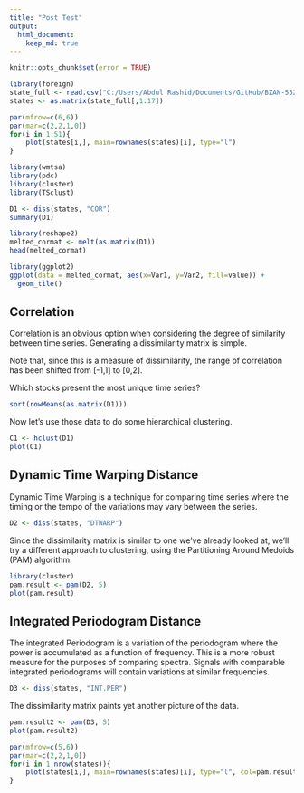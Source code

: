 ---
title: "Post Test"
output: 
  html_document:
    keep_md: true
---
```{r setup, include = FALSE, cache = FALSE}  
knitr::opts_chunk$set(error = TRUE)  
```

```{r}
library(foreign)
state_full <- read.csv("C:/Users/Abdul Rashid/Documents/GitHub/BZAN-552-Portfolio/state_full_edit.csv", row.names = 1)
states <- as.matrix(state_full[,1:17])

par(mfrow=c(6,6))
par(mar=c(2,2,1,0))
for(i in 1:51){
    plot(states[i,], main=rownames(states)[i], type="l")
}
```
```{r}
library(wmtsa)
library(pdc)
library(cluster)
library(TSclust)
```

```{r}
D1 <- diss(states, "COR")
summary(D1)

library(reshape2)
melted_cormat <- melt(as.matrix(D1))
head(melted_cormat)

library(ggplot2)
ggplot(data = melted_cormat, aes(x=Var1, y=Var2, fill=value)) + 
  geom_tile()
```
## Correlation

Correlation is an obvious option when considering the degree of similarity between time series. Generating a dissimilarity matrix is simple.

Note that, since this is a measure of dissimilarity, the range of correlation has been shifted from [-1,1] to [0,2].

Which stocks present the most unique time series?

```{r}
sort(rowMeans(as.matrix(D1)))
```

Now let's use those data to do some hierarchical clustering.

```{r}
C1 <- hclust(D1)
plot(C1)
```

## Dynamic Time Warping Distance

Dynamic Time Warping is a technique for comparing time series where the timing or the tempo of the variations may vary between the series.

```{r}
D2 <- diss(states, "DTWARP")
```

Since the dissimilarity matrix is similar to one we've already looked at, we'll try a different approach to clustering, using the Partitioning Around Medoids (PAM) algorithm.

```{r}
library(cluster)
pam.result <- pam(D2, 5)
plot(pam.result)
```

## Integrated Periodogram Distance

The integrated Periodogram is a variation of the periodogram where the power is accumulated as a function of frequency. This is a more robust measure for the purposes of comparing spectra. Signals with comparable integrated periodograms will contain variations at similar frequencies.

```{r}
D3 <- diss(states, "INT.PER")
```

The dissimilarity matrix paints yet another picture of the data. 

```{r}
pam.result2 <- pam(D3, 5)
plot(pam.result2)
```

```{r}
par(mfrow=c(5,6))
par(mar=c(2,2,1,0))
for(i in 1:nrow(states)){
    plot(states[i,], main=rownames(states)[i], type="l", col=pam.result$clustering[i]+1,lwd=2)
}
```

